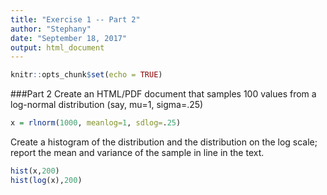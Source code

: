 ```yaml
---
title: "Exercise 1 -- Part 2"
author: "Stephany"
date: "September 18, 2017"
output: html_document
---
```


```r
knitr::opts_chunk$set(echo = TRUE)
```

###Part 2 
Create an HTML/PDF document that samples 100 values from a log-normal distribution (say, mu=1, sigma=.25)

```r
x = rlnorm(1000, meanlog=1, sdlog=.25)
```


Create a histogram of the distribution and the distribution on the log scale; report the mean and variance of the sample in line in the text.

```r
hist(x,200)
hist(log(x),200)
```

